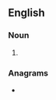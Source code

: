 ==English==

===Noun===
{{head|en|noun plural form}}

# {{plural of|bailer|lang=en}}

===Anagrams===
* {{anagrams|en|Bariles|Belairs|Labries}}